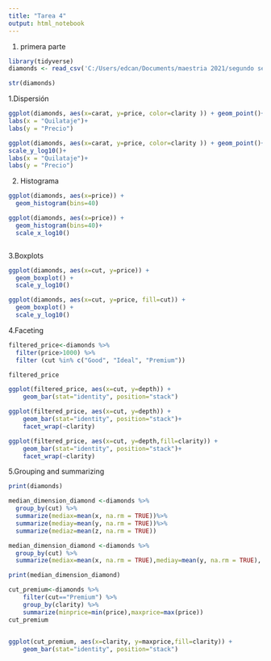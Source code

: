---
title: "Tarea 4"
output: html_notebook
---

1. primera parte
```{r}

library(tidyverse)
diamonds <- read_csv('C:/Users/edcan/Documents/maestria 2021/segundo semestre/scripting/diamonds.csv')

str(diamonds)

```
1.Dispersión


```{r}

ggplot(diamonds, aes(x=carat, y=price, color=clarity )) + geom_point()+ 
labs(x = "Quilataje")+
labs(y = "Precio")

ggplot(diamonds, aes(x=carat, y=price, color=clarity )) + geom_point()+ scale_x_log10()+
scale_y_log10()+
labs(x = "Quilataje")+
labs(y = "Precio")

```

2. Histograma

```{r}

ggplot(diamonds, aes(x=price)) +
  geom_histogram(bins=40)

ggplot(diamonds, aes(x=price)) +
  geom_histogram(bins=40)+
  scale_x_log10()



```
3.Boxplots
```{r}

ggplot(diamonds, aes(x=cut, y=price)) +
  geom_boxplot() +
  scale_y_log10()

ggplot(diamonds, aes(x=cut, y=price, fill=cut)) +
  geom_boxplot() +
  scale_y_log10()


```
4.Faceting

```{r}

filtered_price<-diamonds %>% 
  filter(price>1000) %>%
  filter (cut %in% c("Good", "Ideal", "Premium"))

filtered_price

ggplot(filtered_price, aes(x=cut, y=depth)) + 
    geom_bar(stat="identity", position="stack")

ggplot(filtered_price, aes(x=cut, y=depth)) + 
    geom_bar(stat="identity", position="stack")+
    facet_wrap(~clarity)

ggplot(filtered_price, aes(x=cut, y=depth,fill=clarity)) + 
    geom_bar(stat="identity", position="stack")+
    facet_wrap(~clarity)

```

5.Grouping and summarizing

```{r}
print(diamonds)

median_dimension_diamond <-diamonds %>% 
  group_by(cut) %>%
  summarize(mediax=mean(x, na.rm = TRUE))%>%
  summarize(mediay=mean(y, na.rm = TRUE))%>%
  summarize(mediaz=mean(z, na.rm = TRUE))

median_dimension_diamond <-diamonds %>% 
  group_by(cut) %>%
  summarize(mediax=mean(x, na.rm = TRUE),mediay=mean(y, na.rm = TRUE),   mediaz=mean(z, na.rm = TRUE))

print(median_dimension_diamond)

cut_premium<-diamonds %>% 
    filter(cut=="Premium") %>%
    group_by(clarity) %>%
    summarize(minprice=min(price),maxprice=max(price))
cut_premium
  

ggplot(cut_premium, aes(x=clarity, y=maxprice,fill=clarity)) + 
    geom_bar(stat="identity", position="stack")
            
```

